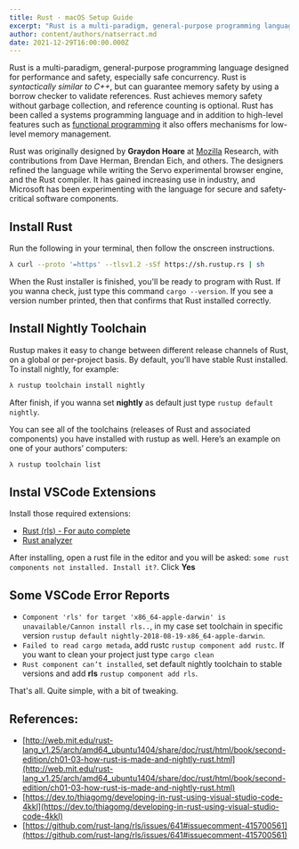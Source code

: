 ```yaml
---
title: Rust · macOS Setup Guide
excerpt: "Rust is a multi-paradigm, general-purpose programming language designed for performance and safety, especially safe concurrency. Rust is\_syntactically similar to C++, but can guarantee memory safety by using a borrow checker to validate references. Rust achieves memory safety without garbage collection, and reference counting is optional. Rust has been called a systems programming language and in addition to high-level features such as functional programming it also offers mechanisms for low-level memory management.\n"
author: content/authors/natserract.md
date: 2021-12-29T16:00:00.000Z
---
```


Rust is a multi-paradigm, general-purpose programming language designed for performance and safety, especially safe concurrency. Rust is _syntactically similar to C++_, but can guarantee memory safety by using a borrow checker to validate references. Rust achieves memory safety without garbage collection, and reference counting is optional. Rust has been called a systems programming language and in addition to high-level features such as [functional programming](https://en.wikipedia.org/wiki/Functional_programming) it also offers mechanisms for low-level memory management.

Rust was originally designed by **Graydon Hoare** at [Mozilla](mozilla.org/) Research, with contributions from Dave Herman, Brendan Eich, and others. The designers refined the language while writing the Servo experimental browser engine, and the Rust compiler. It has gained increasing use in industry, and Microsoft has been experimenting with the language for secure and safety-critical software components.

## Install Rust

Run the following in your terminal, then follow the onscreen instructions.

```sh
λ curl --proto '=https' --tlsv1.2 -sSf https://sh.rustup.rs | sh
```

When the Rust installer is finished, you'll be ready to program with Rust. If you wanna check, just type this command `cargo --version`. If you see a version number printed, then that confirms that Rust installed correctly.

## Install Nightly Toolchain

Rustup makes it easy to change between different release channels of Rust, on a global or per-project basis. By default, you’ll have stable Rust installed. To install nightly, for example:

```sh
λ rustup toolchain install nightly
```

After finish, if you wanna set **nightly** as default just type `rustup default nightly`.

You can see all of the toolchains (releases of Rust and associated components) you have installed with rustup as well. Here’s an example on one of your authors’ computers:

```sh
λ rustup toolchain list
```

## Instal VSCode Extensions

Install those required extensions:

- [Rust (rls) - For auto complete](https://marketplace.visualstudio.com/items?itemName=rust-lang.rust)
- [Rust analyzer](https://marketplace.visualstudio.com/items?itemName=matklad.rust-analyzer)

After installing, open a rust file in the editor and you will be asked: `some rust components not installed. Install it?`. Click **Yes**

## Some VSCode Error Reports

- `Component 'rls' for target 'x86_64-apple-darwin' is unavailable/Cannon install rls..`, in my case set toolchain in specific version `rustup default nightly-2018-08-19-x86_64-apple-darwin`.
- `Failed to read cargo metada`, add rustc `rustup component add rustc`. If you want to clean your project just type `cargo clean`
- `Rust component can’t installed`, set default nightly toolchain to stable versions and add **rls** `rustup component add rls`.

That's all. Quite simple, with a bit of tweaking.

## References:

- [http://web.mit.edu/rust-lang_v1.25/arch/amd64_ubuntu1404/share/doc/rust/html/book/second-edition/ch01-03-how-rust-is-made-and-nightly-rust.html](http://web.mit.edu/rust-lang_v1.25/arch/amd64_ubuntu1404/share/doc/rust/html/book/second-edition/ch01-03-how-rust-is-made-and-nightly-rust.html)
- [https://dev.to/thiagomg/developing-in-rust-using-visual-studio-code-4kkl](https://dev.to/thiagomg/developing-in-rust-using-visual-studio-code-4kkl)
- [https://github.com/rust-lang/rls/issues/641#issuecomment-415700561](https://github.com/rust-lang/rls/issues/641#issuecomment-415700561)
